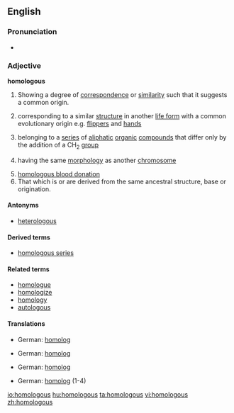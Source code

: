 ==English==
===Pronunciation===
* {{audio|en-us-homologous.ogg|Audio (US)}}

===Adjective===
'''homologous'''

# Showing a degree of [[correspondence]] or [[similarity]] such that it suggests a common origin.
#{{biology}} corresponding to a similar [[structure]] in another [[life form]] with a common evolutionary origin e.g. [[flipper]]s and [[hand]]s
#{{chemistry}} belonging to a [[series]] of [[aliphatic]] [[organic]] [[compound]]s that differ only by the addition of a CH<sub>2</sub> [[group]]
#{{genetics}} having the same [[morphology]] as another [[chromosome]]
# [[homologous blood donation]]
#That which is or are derived from the same ancestral structure, base or origination.

====Antonyms====
* [[heterologous]]

====Derived terms====
* [[homologous series]]

====Related terms====
* [[homologue]]
* [[homologize]]
* [[homology]]
* [[autologous]]

====Translations====
{{trans-top|showing a degree of correspondence}}
* German: [[homolog]]
{{trans-mid}}
{{trans-bottom}}

{{trans-top|corresponding to a similar structure in another life form}}
* German: [[homolog]]
{{trans-mid}}
{{trans-bottom}}

{{trans-top|belonging to a series of aliphatic organic compounds}}
* German: [[homolog]]
{{trans-mid}}
{{trans-bottom}}

{{trans-top|having the same morphology as another chromosome}}
* German: [[homolog]] (1-4)
{{trans-mid}}
{{trans-bottom}}

{{trans-top|homologous blood donation}}
{{trans-mid}}
{{trans-bottom}}

{{trans-top|derived from the same ancestral structure}}
{{trans-mid}}
{{trans-bottom}}

[[io:homologous]]
[[hu:homologous]]
[[ta:homologous]]
[[vi:homologous]]
[[zh:homologous]]